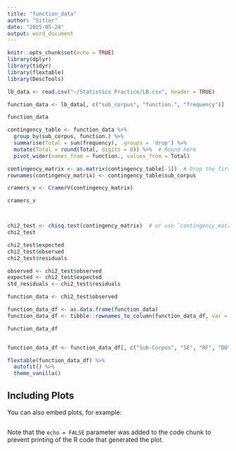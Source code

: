 ```yaml
---
title: "function_data"
author: "Sitler"
date: "2025-05-24"
output: word_document
---
```


```r
knitr::opts_chunk$set(echo = TRUE)
library(dplyr)
library(tidyr)
library(flextable)
library(DescTools)

lb_data <- read.csv("~/Statistics Practice/LB.csv", header = TRUE)

function_data <- lb_data[, c("sub_corpus", "function.", "frequency")]

function_data

contingency_table <- function_data %>%
  group_by(sub_corpus, function.) %>%
  summarise(Total = sum(frequency), .groups = 'drop') %>%
  mutate(Total = round(Total, digits = 0)) %>%  # Round here
  pivot_wider(names_from = function., values_from = Total)

contingency_matrix <- as.matrix(contingency_table[-1])  # Drop the first column (Sub.Corpus)
rownames(contingency_matrix) <- contingency_table$sub_corpus

cramers_v <- CramerV(contingency_matrix)

cramers_v



chi2_test <- chisq.test(contingency_matrix)  # or use `contingency_matrix`
chi2_test

chi2_test$expected
chi2_test$observed
chi2_test$residuals

observed <- chi2_test$observed
expected <- chi2_test$expected
std_residuals <- chi2_test$residuals

function_data <- chi2_test$observed  

function_data_df <- as.data.frame(function_data)
function_data_df <- tibble::rownames_to_column(function_data_df, var = "Sub-Corpus")

function_data_df



```


```r
function_data_df <- function_data_df[, c("Sub-Corpus", "SE", "RF", "DO")]

flextable(function_data_df) %>%
  autofit() %>%
  theme_vanilla()
```

## Including Plots

You can also embed plots, for example:

```r

```

Note that the `echo = FALSE` parameter was added to the code chunk to prevent printing of the R code that generated the plot.
